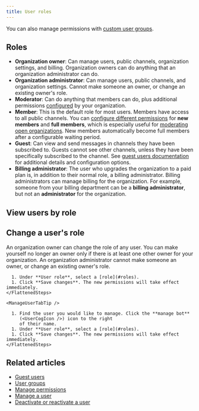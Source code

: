 ```yaml
---
title: User roles
---
```





<UserRolesIntro />

You can also manage permissions with [custom user groups](/help/user-groups).

## Roles

* **Organization owner**: Can manage users, public channels, organization
  settings, and billing. Organization owners can do anything that an
  organization administrator can do.
* **Organization administrator**: Can manage users, public channels, and
  organization settings. Cannot make someone an owner, or change an existing
  owner's role.
* **Moderator**: Can do anything that members can do, plus additional
  permissions [configured](/help/manage-permissions) by
  your organization.
* **Member**: This is the default role for most users. Members have access to
  all public channels. You can [configure different
  permissions](/help/restrict-permissions-of-new-members) for **new members**
  and **full members**, which is especially useful for [moderating open
  organizations](/help/moderating-open-organizations). New members automatically
  become full members after a configurable waiting period.
* **Guest**: Can view and send messages in channels they have been subscribed to.
  Guests cannot see other channels, unless they have been specifically subscribed
  to the channel. See [guest users documentation](/help/guest-users) for additional
  details and configuration options.
* **Billing administrator**: The user who upgrades the organization to
  a paid plan is, in addition to their normal role, a billing
  administrator.  Billing administrators can manage billing for the organization.
  For example, someone from your billing department can be a **billing
  administrator**, but not an **administrator** for the organization.

## View users by role

<ViewUsersByRole />

## Change a user's role

<AdminOnly />

An organization owner can change the role of any user. You can make yourself no
longer an owner only if there is at least one other owner for your organization.
An organization administrator cannot make someone an owner, or change an
existing owner's role.

<Tabs>
  <TabItem label="Via user profile">
    <FlattenedSteps>
      <ManageThisUser />

      1. Under **User role**, select a [role](#roles).
      1. Click **Save changes**. The new permissions will take effect immediately.
    </FlattenedSteps>

    <ManageUserTabTip />
  </TabItem>

  <TabItem label="Via organization settings">
    <FlattenedSteps>
      <NavigationSteps target="settings/users" />

      1. Find the user you would like to manage. Click the **manage bot**
         (<UserCogIcon />) icon to the right
         of their name.
      1. Under **User role**, select a [role](#roles).
      1. Click **Save changes**. The new permissions will take effect immediately.
    </FlattenedSteps>
  </TabItem>
</Tabs>

## Related articles

* [Guest users](/help/guest-users)
* [User groups](/help/user-groups)
* [Manage permissions](/help/manage-permissions)
* [Manage a user](/help/manage-a-user)
* [Deactivate or reactivate a user](/help/deactivate-or-reactivate-a-user)
